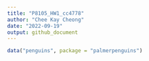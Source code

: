 ```yaml
---
title: "P8105_HW1_cc4778"
author: "Chee Kay Cheong"
date: "2022-09-19"
output: github_document
---
```


```r
data("penguins", package = "palmerpenguins")
```


